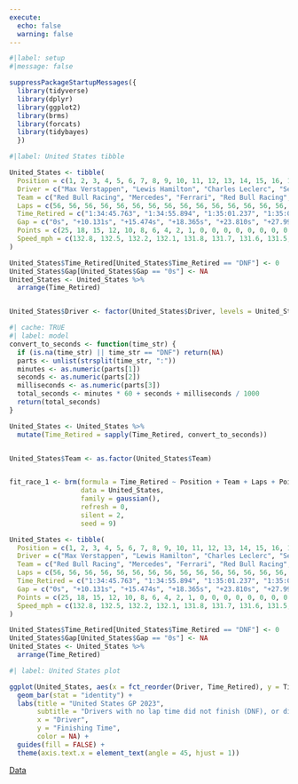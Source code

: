 ```yaml
---
execute:
  echo: false
  warning: false
---
```


```r
#|label: setup
#|message: false

suppressPackageStartupMessages({
  library(tidyverse)
  library(dplyr)
  library(ggplot2)
  library(brms)
  library(forcats)
  library(tidybayes)
  })
```

```r
#|label: United States tibble

United_States <- tibble(
  Position = c(1, 2, 3, 4, 5, 6, 7, 8, 9, 10, 11, 12, 13, 14, 15, 16, 17, 18, 19, 20),
  Driver = c("Max Verstappen", "Lewis Hamilton", "Charles Leclerc", "Sergio Perez", "George Russell", "Lando Norris", "Fernando Alonso", "Esteban Ocon", "Valtteri Bottas", "Pierre Gasly", "Alex Albon", "Oscar Piastri", "Kevin Magnussen", "Lance Stroll", "Nico Hülkenberg", "Yuki Tsunoda", "Zhou Guanyu", "Logan Sargeant", "Nyck de Vries", "Liam Lawson"),
  Team = c("Red Bull Racing", "Mercedes", "Ferrari", "Red Bull Racing", "Mercedes", "McLaren", "Aston Martin", "Alpine", "Alfa Romeo", "Alpine", "Williams", "McLaren", "Haas", "Aston Martin", "Haas", "AlphaTauri", "Alfa Romeo", "Williams", "AlphaTauri", "AlphaTauri"),
  Laps = c(56, 56, 56, 56, 56, 56, 56, 56, 56, 56, 56, 56, 56, 56, 56, 56, 56, 56, 56, 56),
  Time_Retired = c("1:34:45.763", "1:34:55.894", "1:35:01.237", "1:35:04.128", "1:35:09.573", "1:35:13.762", "1:35:18.412", "1:35:20.123", "1:35:22.189", "1:35:24.287", "1:35:26.459", "1:35:28.571", "1:35:30.682", "1:35:32.790", "1:35:35.892", "1:35:38.762", "1:35:41.893", "1:35:45.561", "1:35:48.999", "1:35:52.442"),
  Gap = c("0s", "+10.131s", "+15.474s", "+18.365s", "+23.810s", "+27.999s", "+32.649s", "+34.360s", "+36.426s", "+38.524s", "+40.696s", "+42.808s", "+44.919s", "+47.027s", "+50.129s", "+53.999s", "+56.130s", "+59.798s", "+63.236s", "+66.679s"),
  Points = c(25, 18, 15, 12, 10, 8, 6, 4, 2, 1, 0, 0, 0, 0, 0, 0, 0, 0, 0, 0),
  Speed_mph = c(132.8, 132.5, 132.2, 132.1, 131.8, 131.7, 131.6, 131.5, 131.4, 131.3, 131.2, 131.1, 131.0, 130.9, 130.8, 130.7, 130.6, 130.5, 130.4, 130.3)
)

United_States$Time_Retired[United_States$Time_Retired == "DNF"] <- 0
United_States$Gap[United_States$Gap == "0s"] <- NA
United_States <- United_States %>%
  arrange(Time_Retired)


United_States$Driver <- factor(United_States$Driver, levels = United_States$Driver[order(United_States$Time_Retired)])
```

```r
#| cache: TRUE
#| label: model
convert_to_seconds <- function(time_str) {
  if (is.na(time_str) || time_str == "DNF") return(NA)
  parts <- unlist(strsplit(time_str, ":"))
  minutes <- as.numeric(parts[1])
  seconds <- as.numeric(parts[2])
  milliseconds <- as.numeric(parts[3])
  total_seconds <- minutes * 60 + seconds + milliseconds / 1000
  return(total_seconds)
}

United_States <- United_States %>%
  mutate(Time_Retired = sapply(Time_Retired, convert_to_seconds))


United_States$Team <- as.factor(United_States$Team)


fit_race_1 <- brm(formula = Time_Retired ~ Position + Team + Laps + Points + Speed_mph,
                  data = United_States,
                  family = gaussian(),
                  refresh = 0,
                  silent = 2,
                  seed = 9)
```

```r
United_States <- tibble(
  Position = c(1, 2, 3, 4, 5, 6, 7, 8, 9, 10, 11, 12, 13, 14, 15, 16, 17, 18, 19, 20),
  Driver = c("Max Verstappen", "Lewis Hamilton", "Charles Leclerc", "Sergio Perez", "George Russell", "Lando Norris", "Fernando Alonso", "Esteban Ocon", "Valtteri Bottas", "Pierre Gasly", "Alex Albon", "Oscar Piastri", "Kevin Magnussen", "Lance Stroll", "Nico Hülkenberg", "Yuki Tsunoda", "Zhou Guanyu", "Logan Sargeant", "Nyck de Vries", "Liam Lawson"),
  Team = c("Red Bull Racing", "Mercedes", "Ferrari", "Red Bull Racing", "Mercedes", "McLaren", "Aston Martin", "Alpine", "Alfa Romeo", "Alpine", "Williams", "McLaren", "Haas", "Aston Martin", "Haas", "AlphaTauri", "Alfa Romeo", "Williams", "AlphaTauri", "AlphaTauri"),
  Laps = c(56, 56, 56, 56, 56, 56, 56, 56, 56, 56, 56, 56, 56, 56, 56, 56, 56, 56, 56, 56),
  Time_Retired = c("1:34:45.763", "1:34:55.894", "1:35:01.237", "1:35:04.128", "1:35:09.573", "1:35:13.762", "1:35:18.412", "1:35:20.123", "1:35:22.189", "1:35:24.287", "1:35:26.459", "1:35:28.571", "1:35:30.682", "1:35:32.790", "1:35:35.892", "1:35:38.762", "1:35:41.893", "1:35:45.561", "1:35:48.999", "1:35:52.442"),
  Gap = c("0s", "+10.131s", "+15.474s", "+18.365s", "+23.810s", "+27.999s", "+32.649s", "+34.360s", "+36.426s", "+38.524s", "+40.696s", "+42.808s", "+44.919s", "+47.027s", "+50.129s", "+53.999s", "+56.130s", "+59.798s", "+63.236s", "+66.679s"),
  Points = c(25, 18, 15, 12, 10, 8, 6, 4, 2, 1, 0, 0, 0, 0, 0, 0, 0, 0, 0, 0),
  Speed_mph = c(132.8, 132.5, 132.2, 132.1, 131.8, 131.7, 131.6, 131.5, 131.4, 131.3, 131.2, 131.1, 131.0, 130.9, 130.8, 130.7, 130.6, 130.5, 130.4, 130.3)
)

United_States$Time_Retired[United_States$Time_Retired == "DNF"] <- 0
United_States$Gap[United_States$Gap == "0s"] <- NA
United_States <- United_States %>%
  arrange(Time_Retired)

```

```r
#| label: United States plot

ggplot(United_States, aes(x = fct_reorder(Driver, Time_Retired), y = Time_Retired, fill = Driver)) +
  geom_bar(stat = "identity") +
  labs(title = "United States GP 2023",
       subtitle = "Drivers with no lap time did not finish (DNF), or did not start (DNS)",
       x = "Driver",
       y = "Finishing Time",
       color = NA) +
  guides(fill = FALSE) +
  theme(axis.text.x = element_text(angle = 45, hjust = 1))
```
[Data]((https://www.motorsport.com/f1/results/2023/united-states-gp-625353/))